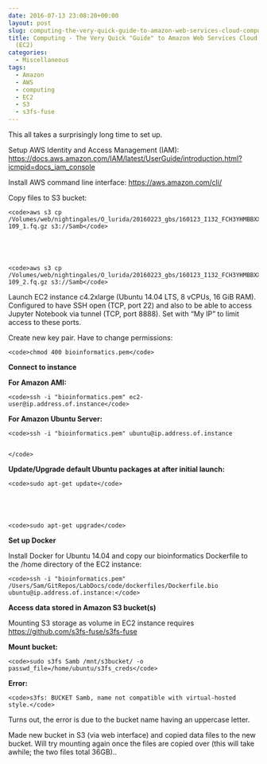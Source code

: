```yaml
---
date: 2016-07-13 23:08:20+00:00
layout: post
slug: computing-the-very-quick-guide-to-amazon-web-services-cloud-computing-instances-ec2
title: Computing - The Very Quick "Guide" to Amazon Web Services Cloud Computing Instances
  (EC2)
categories:
  - Miscellaneous
tags:
  - Amazon
  - AWS
  - computing
  - EC2
  - S3
  - s3fs-fuse
---
```


This all takes a surprisingly long time to set up.

Setup AWS Identity and Access Management (IAM): [https://docs.aws.amazon.com/IAM/latest/UserGuide/introduction.html?icmpid=docs_iam_console](http://docs.aws.amazon.com/IAM/latest/UserGuide/introduction.html?icmpid=docs_iam_console)

Install AWS command line interface: [https://aws.amazon.com/cli/](https://aws.amazon.com/cli/)

Copy files to S3 bucket:


    
    <code>aws s3 cp /Volumes/web/nightingales/O_lurida/20160223_gbs/160123_I132_FCH3YHMBBXX_L4_OYSzenG1AAD96FAAPEI-109_1.fq.gz s3://Samb</code>




    
    <code>aws s3 cp /Volumes/web/nightingales/O_lurida/20160223_gbs/160123_I132_FCH3YHMBBXX_L4_OYSzenG1AAD96FAAPEI-109_2.fq.gz s3://Samb</code>



Launch EC2 instance c4.2xlarge (Ubuntu 14.04 LTS, 8 vCPUs, 16 GiB RAM). Configured to have SSH open (TCP, port 22) and also to be able to access Jupyter Notebook via tunnel (TCP, port 8888). Set with "My IP" to limit access to these ports.

Create new key pair. Have to change permissions:


    
    <code>chmod 400 bioinformatics.pem</code>





**Connect to instance**

**For Amazon AMI:**


    
    <code>ssh -i "bioinformatics.pem" ec2-user@ip.address.of.instance</code>





**For Amazon Ubuntu Server:**


    
    <code>ssh -i "bioinformatics.pem" ubuntu@ip.address.of.instance
    
    
    </code>



**Update/Upgrade default Ubuntu packages at after initial launch:**


    
    <code>sudo apt-get update</code>




    
    <code>sudo apt-get upgrade</code>





**Set up Docker**

Install Docker for Ubuntu 14.04 and copy our bioinformatics Dockerfile to the /home directory of the EC2 instance:


    
    <code>ssh -i "bioinformatics.pem" /Users/Sam/GitRepos/LabDocs/code/dockerfiles/Dockerfile.bio ubuntu@ip.address.of.instance:</code>



**Access data stored in Amazon S3 bucket(s)**

Mounting S3 storage as volume in EC2 instance requires [https://github.com/s3fs-fuse/s3fs-fuse](https://github.com/s3fs-fuse/s3fs-fuse)



**Mount bucket:**


    
    <code>sudo s3fs Samb /mnt/s3bucket/ -o passwd_file=/home/ubuntu/s3fs_creds</code>





**Error:**


    
    <code>s3fs: BUCKET Samb, name not compatible with virtual-hosted style.</code>





Turns out, the error is due to the bucket name having an uppercase letter.

Made new bucket in S3 (via web interface) and copied data files to the new bucket. Will try mounting again once the files are copied over (this will take awhile; the two files total 36GB)..
